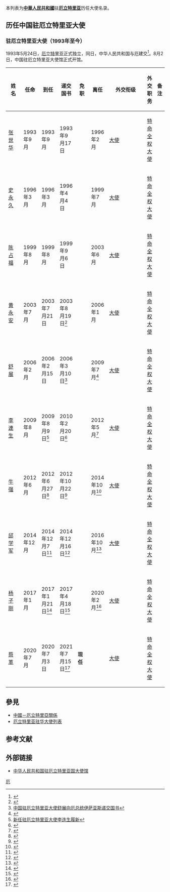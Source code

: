 本列表为'''[[中華人民共和國|中華人民共和國]]'''驻'''[[厄立特里亚|厄立特里亚]]'''历任大使名录。

== 历任中国驻厄立特里亚大使 ==
=== {{PRC}}驻厄立特里亚大使（1993年至今） ===
1993年5月24日，[[厄立特里亚|厄立特里亚]]正式独立，同日，中华人民共和国与厄建交<ref>{{citeweb|url=http://www.fmprc.gov.cn/mfa_chn/gjhdq_603914/gj_603916/fz_605026/1206_605268/sbgx_605272/|title=中国同厄立特里亚的关系|accessdate=2013-12-12|archive-date=2013-12-12|archive-url=https://web.archive.org/web/20131212194743/http://www.fmprc.gov.cn/mfa_chn/gjhdq_603914/gj_603916/fz_605026/1206_605268/sbgx_605272/|dead-url=no}}</ref>。8月2日，中国驻厄立特里亚大使馆正式开馆。
{| class="wikitable"
|-
! width=12% |姓名
! width=10% |任命
! width=10% |到任
! width=10% |递交国书
! width=10% |免职
! width=10% |离任
! width=8% |外交衔级
! width=10% |外交职务
! width=13% colspan="2" |备注
|-
| [[张世华|张世华]]
| 1993年9月
| 1993年9月
| 1993年9月17日
|
| 1996年2月
| [[大使|大使]]
| [[特命全权大使|特命全权大使]]
|
|-
| [[史永久|史永久]]
| 1996年3月
| 1996年3月
| 1996年4月4日
|
| 1999年7月
| [[大使|大使]]
| [[特命全权大使|特命全权大使]]
|
|-
| [[陈占福|陈占福]]
| 1999年8月
| 1999年8月
| 1999年9月6日
|
| 2003年6月
| [[大使|大使]]
| [[特命全权大使|特命全权大使]]
|
|-
|[[黄永安_(外交官)|黄永安]]
| 2003年7月
| 2003年7月21日
| 2003年8月19日<ref>{{Cite web |url=http://gr.china-embassy.org/chn/xwdt/xw2003/xw200308/t144598.htm |title=黄永安大使向厄立特里亚总统递交国书 |accessdate=2019-04-27 |archive-date=2019-04-27 |archive-url=https://web.archive.org/web/20190427114819/http://gr.china-embassy.org/chn/xwdt/xw2003/xw200308/t144598.htm |dead-url=no }}</ref>
|
| 2006年1月
| [[大使|大使]]
| [[特命全权大使|特命全权大使]]
|
|-
| [[舒展_(外交官)|舒展]]
| 2006年2月
| 2006年2月15日
| 2006年3月10日<ref>[https://www.fmprc.gov.cn/web/gjhdq_676201/gj_676203/fz_677316/1206_677558/1206x2_677578/t239936.shtml 中国驻厄立特里亚大使舒展向厄总统伊萨亚斯递交国书]</ref>
|
| 2009年7月<ref>{{Cite web |url=https://www.fmprc.gov.cn/web/gjhdq_676201/gj_676203/fz_677316/1206_677558/1206x2_677578/t571862.shtml |title=厄立特里亚外长奥斯曼为舒展大使举行送别招待会 |access-date=2018-12-12 |archive-date=2019-09-17 |archive-url=https://web.archive.org/web/20190917204550/https://www.fmprc.gov.cn/web/gjhdq_676201/gj_676203/fz_677316/1206_677558/1206x2_677578/t571862.shtml }}</ref>
| [[大使|大使]]
| [[特命全权大使|特命全权大使]]
|
|-
| [[李连生_(外交官)|李連生]]
| 2009年8月
| 2009年8月9日<ref>[https://www.fmprc.gov.cn/web/gjhdq_676201/gj_676203/fz_677316/1206_677558/1206x2_677578/t577843.shtml 新任驻厄立特里亚大使李连生履新]</ref>
| 2010年2月20日<ref>{{Cite web |url=https://www.fmprc.gov.cn/web/gjhdq_676201/gj_676203/fz_677316/1206_677558/1206x2_677578/t659562.shtml |title=新任驻厄立特里亚大使李连生向厄总统伊萨亚斯递交国书 |access-date=2018-12-12 |archive-date=2019-09-15 |archive-url=https://web.archive.org/web/20190915204830/https://www.fmprc.gov.cn/web/gjhdq_676201/gj_676203/fz_677316/1206_677558/1206x2_677578/t659562.shtml }}</ref>
|
| 2012年5月<ref>{{Cite web |url=http://er.china-embassy.org/chn/sghd/t937976.htm |title=驻厄立特里亚大使李连生离任拜会厄党政官员 |accessdate=2019-04-27 |archive-date=2019-04-27 |archive-url=https://web.archive.org/web/20190427123438/http://er.china-embassy.org/chn/sghd/t937976.htm |dead-url=no }}</ref>
| [[大使|大使]]
| [[特命全权大使|特命全权大使]]
|
|-
| [[牛强|牛强]]
| 2012年6月
| 2012年6月27日<ref>{{Cite web |url=http://er.china-embassy.org/chn/sghd/t946007.htm |title=驻厄立特里亚大使牛强抵厄履新 |accessdate=2019-04-27 |archive-date=2019-04-27 |archive-url=https://web.archive.org/web/20190427114822/http://er.china-embassy.org/chn/sghd/t946007.htm |dead-url=no }}</ref>
| 2012年10月22日<ref>{{Cite web |url=http://er.china-embassy.org/chn/sghd/t981613.htm |title=中国新任驻厄立特里亚大使牛强向伊萨亚斯总统递交国书 |accessdate=2019-04-27 |archive-date=2019-04-27 |archive-url=https://web.archive.org/web/20190427114815/http://er.china-embassy.org/chn/sghd/t981613.htm |dead-url=no }}</ref>
|
| 2014年10月<ref>{{Cite web |url=http://er.china-embassy.org/chn/sghd/t1202015.htm |title=厄特外交部及主要国家驻厄使节和国际机构为牛强大使离任举办宴请或招待会 |accessdate=2019-04-27 |archive-date=2019-04-27 |archive-url=https://web.archive.org/web/20190427114819/http://er.china-embassy.org/chn/sghd/t1202015.htm |dead-url=no }}</ref>
| [[大使|大使]]
| [[特命全权大使|特命全权大使]]
|
|-
| [[邱学军|邱学军]]
| 2014年12月
| 2014年12月7日<ref>{{Cite web |url=http://er.china-embassy.org/chn/sghd/t1217878.htm |title=中国新任驻厄特大使邱学军向厄特外长奥斯曼递交国书副本 |accessdate=2019-04-27 |archive-date=2019-04-27 |archive-url=https://web.archive.org/web/20190427114817/http://er.china-embassy.org/chn/sghd/t1217878.htm |dead-url=no }}</ref>
| 2014年12月16日<ref>{{Cite web |url=http://er.china-embassy.org/chn/sghd/t1219882.htm |title=中国驻厄立特里亚大使邱学军向伊萨亚斯总统递交国书 |accessdate=2019-04-27 |archive-date=2019-04-27 |archive-url=https://web.archive.org/web/20190427114815/http://er.china-embassy.org/chn/sghd/t1219882.htm |dead-url=no }}</ref>
|
| 2016年10月<ref>{{Cite web |url=http://er.china-embassy.org/chn/sghd/t1410149.htm |title=驻厄立特里亚大使邱学军辞行拜会厄特总统伊萨亚斯 |accessdate=2019-04-27 |archive-date=2019-04-27 |archive-url=https://web.archive.org/web/20190427114817/http://er.china-embassy.org/chn/sghd/t1410149.htm |dead-url=no }}</ref>
| [[大使|大使]]
| [[特命全权大使|特命全权大使]]
|
|-
| [[杨子刚|杨子刚]]
| 2017年1月
| 2017年1月21日<ref>{{Cite web |url=http://er.china-embassy.org/chn/sghd/t1433526.htm |title=杨子刚大使拜会厄立特里亚外交部长奥斯曼并递交国书副本 |accessdate=2019-04-27 |archive-date=2019-04-27 |archive-url=https://web.archive.org/web/20190427194319/http://er.china-embassy.org/chn/sghd/t1433526.htm |dead-url=no }}</ref>
| 2017年4月18日<ref>{{Cite web |url=http://er.china-embassy.org/chn/sghd/t1454585.htm |title=中国驻厄立特里亚大使杨子刚向厄总统递交国书 |accessdate=2019-04-27 |archive-date=2019-04-27 |archive-url=https://web.archive.org/web/20190427114815/http://er.china-embassy.org/chn/sghd/t1454585.htm |dead-url=no }}</ref>
|
| 2020年2月<ref>{{Cite web |url=http://er.china-embassy.org/chn/sghd1234/t1744924.htm |title=厄立特里亚外长为杨子刚大使举办离任招待会 |accessdate=2020-02-20 |archive-date=2020-02-20 |archive-url=https://web.archive.org/web/20200220083105/http://er.china-embassy.org/chn/sghd1234/t1744924.htm |dead-url=no }}</ref>
| [[大使|大使]]
| [[特命全权大使|特命全权大使]]
|
|-
| [[蔡革|蔡革]]
| 2020年7月
| 2020年7月3日
| 2021年7月15日<ref>{{Cite web |url=http://er.china-embassy.org/chn/sghd1234/t1892492.htm |title=中国驻厄立特里亚大使蔡革向厄总统伊萨亚斯递交国书 |access-date=2021-07-16 |archive-date=2021-07-16 |archive-url=https://web.archive.org/web/20210716053138/http://er.china-embassy.org/chn/sghd1234/t1892492.htm }}</ref>
| '''现任'''
|
| [[大使|大使]]
| [[特命全权大使|特命全权大使]]
|
|}

== 參見 ==
* [[中國－厄立特里亞關係|中國－厄立特里亞關係]]
* [[厄立特里亚驻华大使列表|厄立特里亚驻华大使列表]]

== 参考文献 ==
{{Reflist|2}}

== 外部链接 ==
*[http://er.china-embassy.gov.cn/chn/ 中华人民共和国驻厄立特里亚国大使馆]{{zh-hans icon}}{{en icon}}

{{中国驻外大使|共和國}}

[[Category:中国驻外大使列表|厄]]